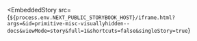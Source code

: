 
<EmbeddedStory
  src={`${process.env.NEXT_PUBLIC_STORYBOOK_HOST}/iframe.html?args=&id=primitive-misc-visuallyhidden--docs&viewMode=story&full=1&shortcuts=false&singleStory=true`}
></EmbeddedStory>